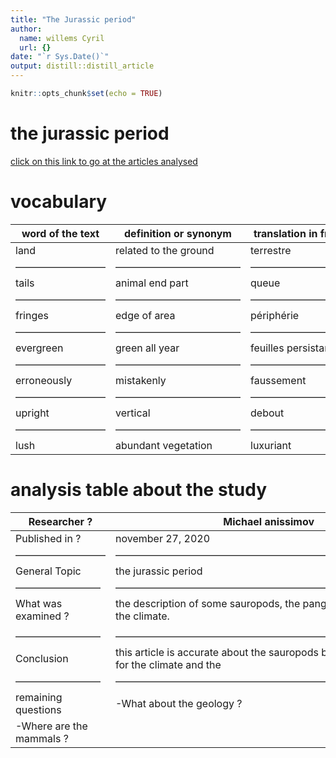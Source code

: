 ```yaml
---
title: "The Jurassic period"
author:
  name: willems Cyril
  url: {}
date: "`r Sys.Date()`"
output: distill::distill_article
---
```


```r
knitr::opts_chunk$set(echo = TRUE)
```

# the jurassic period #

[click on this link to go at the articles analysed](https://www.wise-geek.com/what-was-the-jurassic-period.htm#:~:text=Last%20Modified%20Date%3A%20November%2027%2C%202020%20The%20Jurassic,million%20years%20ago%20to%20145%20million%20years%20ago.)

# vocabulary #

word of the text           |        definition or synonym         |       translation in french    |
---------------------------|--------------------------------------|--------------------------------|
land                       |        related to the ground         |       terrestre                |
---------------------------|--------------------------------------|--------------------------------|
tails                      |        animal end part               |       queue                    |
---------------------------|--------------------------------------|--------------------------------|
fringes                    |        edge of area                  |       périphérie               |
---------------------------|--------------------------------------|--------------------------------|
evergreen                  |        green all year                |      feuilles persistantes     |
---------------------------|--------------------------------------|--------------------------------|
erroneously                |        mistakenly                    |      faussement                |
---------------------------|--------------------------------------|--------------------------------|
upright                    |        vertical                      |      debout                    |
---------------------------|--------------------------------------|--------------------------------|
lush                       |        abundant vegetation           |      luxuriant                 |


# analysis table about the study #

Researcher ?               |    Michael anissimov
 --------------------------|-------------------------------------------------------------------------------------------
 Published in ?            |     november 27, 2020
---------------------------|-------------------------------------------------------------------------------------------
 General Topic             |     the jurassic period
 --------------------------|-------------------------------------------------------------------------------------------
 What was examined ?       | the description of some sauropods, the pangea at this time and the climate.
                           | 
 --------------------------|-------------------------------------------------------------------------------------------
 Conclusion                | this article is accurate about the sauropods but is too much light for the climate and the                            | birds.
 --------------------------|-------------------------------------------------------------------------------------------
 remaining questions       | -What about the geology ? 
                           | -Where are the mammals ? 

